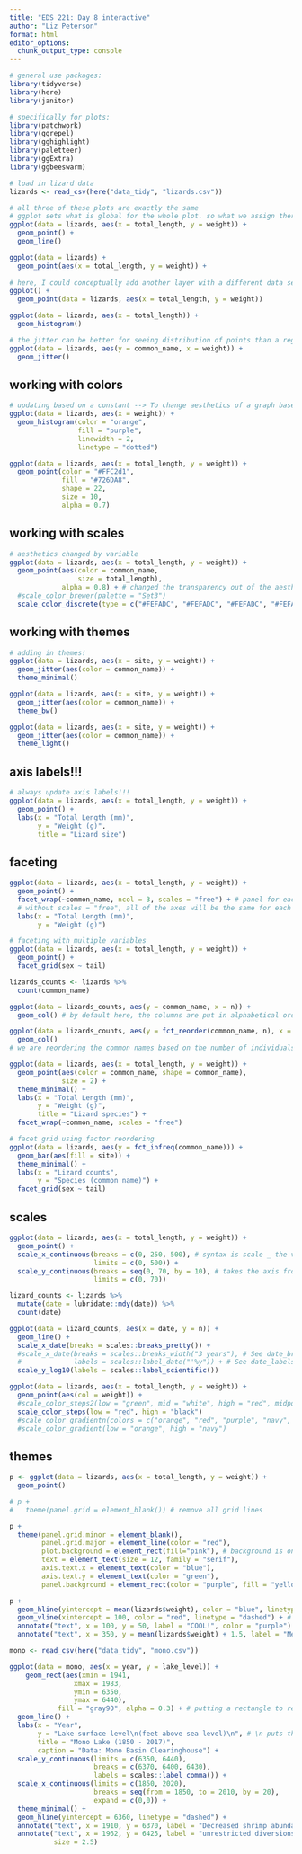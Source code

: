 ```yaml
---
title: "EDS 221: Day 8 interactive"
author: "Liz Peterson"
format: html
editor_options: 
  chunk_output_type: console
---
```


```r
# general use packages:
library(tidyverse)
library(here)
library(janitor)

# specifically for plots:
library(patchwork)
library(ggrepel)
library(gghighlight)
library(paletteer)
library(ggExtra)
library(ggbeeswarm)
```

```r
# load in lizard data
lizards <- read_csv(here("data_tidy", "lizards.csv"))
```

```r
# all three of these plots are exactly the same 
# ggplot sets what is global for the whole plot. so what we assign there will be the same. the first plot says that the data will be lizards and the axes will. the second plot says the data will be lizards for everything, but we could make another graph with different axes. 
ggplot(data = lizards, aes(x = total_length, y = weight)) +
  geom_point() + 
  geom_line()

ggplot(data = lizards) +
  geom_point(aes(x = total_length, y = weight)) +
  
# here, I could conceptually add another layer with a different data set and axes, because nothing is set in ggplot
ggplot() +
  geom_point(data = lizards, aes(x = total_length, y = weight))
```

```r
ggplot(data = lizards, aes(x = total_length)) +
  geom_histogram()
```

```r
# the jitter can be better for seeing distribution of points than a regular scatter plot
ggplot(data = lizards, aes(y = common_name, x = weight)) +
  geom_jitter()
```

## working with colors
```r
# updating based on a constant --> To change aesthetics of a graph based on a constant (e.g. “Make all the points BLUE”), we can add the information directly to the relevant geom_ layer
ggplot(data = lizards, aes(x = weight)) +
  geom_histogram(color = "orange",
                 fill = "purple",
                 linewidth = 2,
                 linetype = "dotted")
```

```r
ggplot(data = lizards, aes(x = total_length, y = weight)) +
  geom_point(color = "#FFC2d1",
             fill = "#726DA8",
             shape = 22,
             size = 10,
             alpha = 0.7)
```

## working with scales
```r
# aesthetics changed by variable
ggplot(data = lizards, aes(x = total_length, y = weight)) +
  geom_point(aes(color = common_name,
                 size = total_length),
             alpha = 0.8) + # changed the transparency out of the aesthetics call because it's not based on a variable
  #scale_color_brewer(palette = "Set3")
  scale_color_discrete(type = c("#FEFADC", "#FEFADC", "#FEFADC", "#FEFADC", "#FEFADC", "#FEFADC","#1098F7"))
```

## working with themes
```r
# adding in themes!
ggplot(data = lizards, aes(x = site, y = weight)) +
  geom_jitter(aes(color = common_name)) +
  theme_minimal()

ggplot(data = lizards, aes(x = site, y = weight)) +
  geom_jitter(aes(color = common_name)) +
  theme_bw()

ggplot(data = lizards, aes(x = site, y = weight)) +
  geom_jitter(aes(color = common_name)) +
  theme_light()
```

## axis labels!!!
```r
# always update axis labels!!!
ggplot(data = lizards, aes(x = total_length, y = weight)) +
  geom_point() +
  labs(x = "Total Length (mm)",
       y = "Weight (g)",
       title = "Lizard size")
```

## faceting
```r
ggplot(data = lizards, aes(x = total_length, y = weight)) +
  geom_point() +
  facet_wrap(~common_name, ncol = 3, scales = "free") + # panel for each species based on common name
  # without scales = "free", all of the axes will be the same for each species. scales = "free" scales the axes. 
  labs(x = "Total Length (mm)",
       y = "Weight (g)")
```

```r
# faceting with multiple variables
ggplot(data = lizards, aes(x = total_length, y = weight)) +
  geom_point() +
  facet_grid(sex ~ tail)
```

```r
lizards_counts <- lizards %>%
  count(common_name)

ggplot(data = lizards_counts, aes(y = common_name, x = n)) +
  geom_col() # by default here, the columns are put in alphabetical order

ggplot(data = lizards_counts, aes(y = fct_reorder(common_name, n), x = n)) +
  geom_col()
# we are reordering the common names based on the number of individuals, and we can do this because common name is a factor
```

```r
ggplot(data = lizards, aes(x = total_length, y = weight)) +
  geom_point(aes(color = common_name, shape = common_name),
             size = 2) +
  theme_minimal() +
  labs(x = "Total Length (mm)",
       y = "Weight (g)",
       title = "Lizard species") +
  facet_wrap(~common_name, scales = "free")
```

```r
# facet grid using factor reordering
ggplot(data = lizards, aes(y = fct_infreq(common_name))) +
  geom_bar(aes(fill = site)) +
  theme_minimal() +
  labs(x = "Lizard counts",
       y = "Species (common name)") +
  facet_grid(sex ~ tail)
```

## scales
```r
ggplot(data = lizards, aes(x = total_length, y = weight)) +
  geom_point() +
  scale_x_continuous(breaks = c(0, 250, 500), # syntax is scale _ the variable you're updating _ and the type of data
                     limits = c(0, 500)) +
  scale_y_continuous(breaks = seq(0, 70, by = 10), # takes the axis from counting by 20's to counting by 10's
                     limits = c(0, 70))
```

```r
lizard_counts <- lizards %>% 
  mutate(date = lubridate::mdy(date)) %>% 
  count(date)

ggplot(data = lizard_counts, aes(x = date, y = n)) +
  geom_line() +
  scale_x_date(breaks = scales::breaks_pretty()) +
  #scale_x_date(breaks = scales::breaks_width("3 years"), # See date_breaks for next year!
  #             labels = scales::label_date("'%y")) + # See date_labels for next year!
  scale_y_log10(labels = scales::label_scientific())
```

```r
ggplot(data = lizards, aes(x = total_length, y = weight)) +
  geom_point(aes(col = weight)) +
  #scale_color_steps2(low = "green", mid = "white", high = "red", midpoint = 150, breaks = c(50, 75, 150, 180, 220, 280))
  scale_color_steps(low = "red", high = "black")
  #scale_color_gradientn(colors = c("orange", "red", "purple", "navy", "black"))
  #scale_color_gradient(low = "orange", high = "navy")
```

## themes
```r
p <- ggplot(data = lizards, aes(x = total_length, y = weight)) +
  geom_point()

# p +
#   theme(panel.grid = element_blank()) # remove all grid lines

p +
  theme(panel.grid.minor = element_blank(),
        panel.grid.major = element_line(color = "red"),
        plot.background = element_rect(fill="pink"), # background is only the outer edge
        text = element_text(size = 12, family = "serif"),
        axis.text.x = element_text(color = "blue"),
        axis.text.y = element_text(color = "green"),
        panel.background = element_rect(color = "purple", fill = "yellow")) # panel is the inner graph
```

```r
p +
  geom_hline(yintercept = mean(lizards$weight), color = "blue", linetype = "dashed") + # gives us a horizontal line at y = 40
  geom_vline(xintercept = 100, color = "red", linetype = "dashed") + # gives us a vertical line at x = 100
  annotate("text", x = 100, y = 50, label = "COOL!", color = "purple") +
  annotate("text", x = 350, y = mean(lizards$weight) + 1.5, label = "Mean weight") # we moved the label 1.5 units up so it's not sitting directly on the mean line
```

```r
mono <- read_csv(here("data_tidy", "mono.csv"))

ggplot(data = mono, aes(x = year, y = lake_level)) +
    geom_rect(aes(xmin = 1941,
                xmax = 1983,
                ymin = 6350,
                ymax = 6440),
            fill = "gray90", alpha = 0.3) + # putting a rectangle to represent unrestricted diversions
  geom_line() +
  labs(x = "Year",
       y = "Lake surface level\n(feet above sea level)\n", # \n puts that part on a separate line
       title = "Mono Lake (1850 - 2017)",
       caption = "Data: Mono Basin Clearinghouse") +
  scale_y_continuous(limits = c(6350, 6440),
                     breaks = c(6370, 6400, 6430),
                     labels = scales::label_comma()) +
  scale_x_continuous(limits = c(1850, 2020),
                     breaks = seq(from = 1850, to = 2010, by = 20),
                     expand = c(0,0)) +
  theme_minimal() +
  geom_hline(yintercept = 6360, linetype = "dashed") +
  annotate("text", x = 1910, y = 6370, label = "Decreased shrimp abundance expected\n(6,360 feet above sea level\n") +
  annotate("text", x = 1962, y = 6425, label = "unrestricted diversions\n(1941-1983)\n",
           size = 2.5)
```



